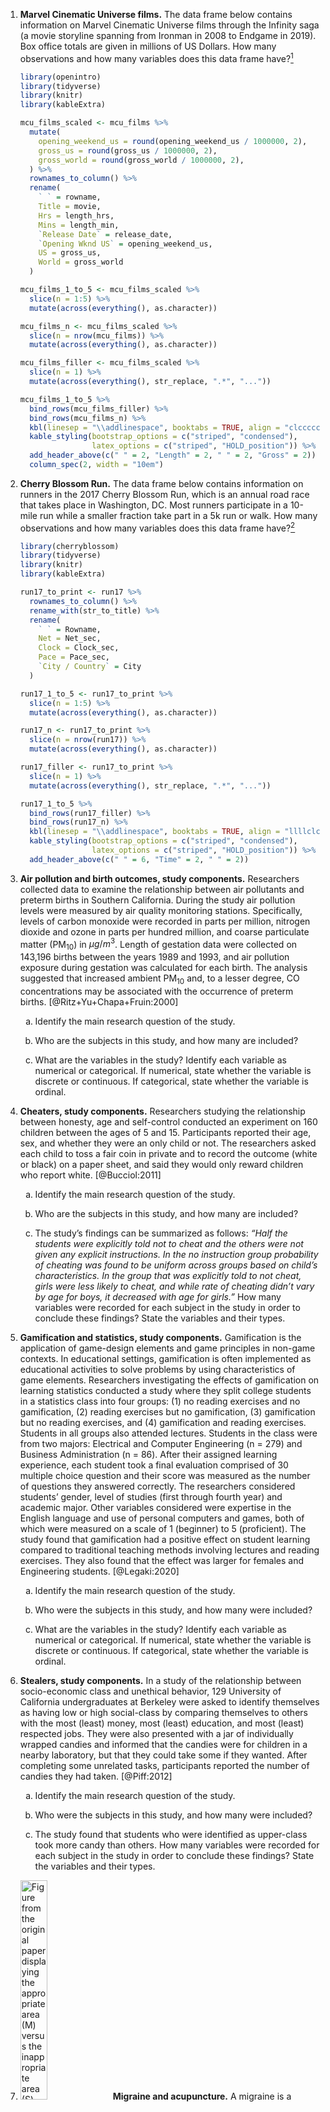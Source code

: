 1.  **Marvel Cinematic Universe films.**
The data frame below contains information on Marvel Cinematic Universe films through the Infinity saga (a movie storyline spanning from Ironman in 2008 to Endgame in 2019). 
Box office totals are given in millions of US Dollars.
How many observations and how many variables does this data frame have?^[The [`mcu_films`](http://openintrostat.github.io/openintro/reference/mcu_films.html) data used in this exercise can be found in the [**openintro**](http://openintrostat.github.io/openintro) R package.]

    ```r
    library(openintro)
    library(tidyverse)
    library(knitr)
    library(kableExtra)
    
    mcu_films_scaled <- mcu_films %>%
      mutate(
        opening_weekend_us = round(opening_weekend_us / 1000000, 2),
        gross_us = round(gross_us / 1000000, 2),
        gross_world = round(gross_world / 1000000, 2),
      ) %>%
      rownames_to_column() %>%
      rename(
        ` ` = rowname,
        Title = movie,
        Hrs = length_hrs,
        Mins = length_min,
        `Release Date` = release_date,
        `Opening Wknd US` = opening_weekend_us,
        US = gross_us,
        World = gross_world
      )
    
    mcu_films_1_to_5 <- mcu_films_scaled %>%
      slice(n = 1:5) %>%
      mutate(across(everything(), as.character))
    
    mcu_films_n <- mcu_films_scaled %>%
      slice(n = nrow(mcu_films)) %>%
      mutate(across(everything(), as.character))
    
    mcu_films_filler <- mcu_films_scaled %>%
      slice(n = 1) %>%
      mutate(across(everything(), str_replace, ".*", "..."))
    
    mcu_films_1_to_5 %>%
      bind_rows(mcu_films_filler) %>%
      bind_rows(mcu_films_n) %>%
      kbl(linesep = "\\addlinespace", booktabs = TRUE, align = "clcccccc") %>%
      kable_styling(bootstrap_options = c("striped", "condensed"), 
                    latex_options = c("striped", "HOLD_position")) %>%
      add_header_above(c(" " = 2, "Length" = 2, " " = 2, "Gross" = 2)) %>%
      column_spec(2, width = "10em")
    ```

1. **Cherry Blossom Run.**
The data frame below contains information on runners in the 2017 Cherry Blossom Run, which is an annual road race that takes place in Washington, DC.
Most runners participate in a 10-mile run while a smaller fraction take part in a 5k run or walk.
How many observations and how many variables does this data frame have?^[The [`run17`](http://openintrostat.github.io/openintro/reference/run17.html) data used in this exercise can be found in the [**cherryblossom**](http://openintrostat.github.io/cherryblossom) R package.]

    ```r
    library(cherryblossom)
    library(tidyverse)
    library(knitr)
    library(kableExtra)
    
    run17_to_print <- run17 %>%
      rownames_to_column() %>%
      rename_with(str_to_title) %>%
      rename(
        ` ` = Rowname,
        Net = Net_sec,
        Clock = Clock_sec,
        Pace = Pace_sec,
        `City / Country` = City
      )
    
    run17_1_to_5 <- run17_to_print %>%
      slice(n = 1:5) %>%
      mutate(across(everything(), as.character))
    
    run17_n <- run17_to_print %>%
      slice(n = nrow(run17)) %>%
      mutate(across(everything(), as.character))
    
    run17_filler <- run17_to_print %>%
      slice(n = 1) %>%
      mutate(across(everything(), str_replace, ".*", "..."))
    
    run17_1_to_5 %>%
      bind_rows(run17_filler) %>%
      bind_rows(run17_n) %>%
      kbl(linesep = "\\addlinespace", booktabs = TRUE, align = "llllclcccl") %>%
      kable_styling(bootstrap_options = c("striped", "condensed"), 
                    latex_options = c("striped", "HOLD_position")) %>%
      add_header_above(c(" " = 6, "Time" = 2, " " = 2))
    ```

1.  **Air pollution and birth outcomes, study components.** 
Researchers collected data to examine the relationship between air pollutants and preterm births in Southern California.
During the study air pollution levels were measured by air quality monitoring stations.
Specifically, levels of carbon monoxide were recorded in parts per million, nitrogen dioxide and ozone in parts per hundred million, and coarse particulate matter (PM$_{10}$) in $\mu g/m^3$.
Length of gestation data were collected on 143,196 births between the years 1989 and 1993, and air pollution exposure during gestation was calculated for each birth.
The analysis suggested that increased ambient PM$_{10}$ and, to a lesser degree, CO concentrations may be associated with the occurrence of preterm births. [@Ritz+Yu+Chapa+Fruin:2000]

    a.  Identify the main research question of the study.

    b.  Who are the subjects in this study, and how many are included?

    c.  What are the variables in the study? Identify each variable as numerical or categorical. If numerical, state whether the variable is discrete or continuous. If categorical, state whether the variable is ordinal.

1.  **Cheaters, study components.** 
Researchers studying the relationship between honesty, age and self-control conducted an experiment on 160 children between the ages of 5 and 15. Participants reported their age, sex, and whether they were an only child or not. The researchers asked each child to toss a fair coin in private and to record the outcome (white or black) on a paper sheet, and said they would only reward children who report white. [@Bucciol:2011]

    a.  Identify the main research question of the study.

    b.  Who are the subjects in this study, and how many are included?

    c.  The study's findings can be summarized as follows: *"Half the students were explicitly told not to cheat and the others were not given any explicit instructions. In the no instruction group probability of cheating was found to be uniform across groups based on child's characteristics. In the group that was explicitly told to not cheat, girls were less likely to cheat, and while rate of cheating didn't vary by age for boys, it decreased with age for girls."* How many variables were recorded for each subject in the study in order to conclude these findings? State the variables and their types.

1. **Gamification and statistics, study components.** 
Gamification is the application of game-design elements and game principles in non-game contexts. 
In educational settings, gamification is often implemented as educational activities to solve problems by using characteristics of game elements.
Researchers investigating the effects of gamification on learning statistics conducted a study where they split college students in a statistics class into four groups: (1) no reading exercises and no gamification, (2) reading exercises but no gamification, (3) gamification but no reading exercises, and (4) gamification and reading exercises.
Students in all groups also attended lectures. 
Students in the class were from two majors: Electrical and Computer Engineering (n = 279) and Business Administration (n = 86). 
After their assigned learning experience, each student took a final evaluation comprised of 30 multiple choice question and their score was measured as the number of questions they answered correctly.
The researchers considered students' gender, level of studies (first through fourth year) and academic major. 
Other variables considered were expertise in the English language and use of personal computers and games, both of which were measured on a scale of 1 (beginner) to 5 (proficient). 
The study found that gamification had a positive effect on student learning compared to traditional teaching methods involving lectures and reading exercises.
They also found that the effect was larger for females and Engineering students. [@Legaki:2020]

    a.  Identify the main research question of the study.

    b.  Who were the subjects in this study, and how many were included?

    c.  What are the variables in the study? Identify each variable as numerical or categorical. If numerical, state whether the variable is discrete or continuous. If categorical, state whether the variable is ordinal.

1.  **Stealers, study components.** 
In a study of the relationship between socio-economic class and unethical behavior, 129 University of California undergraduates at Berkeley were asked to identify themselves as having low or high social-class by comparing themselves to others with the most (least) money, most (least) education, and most (least) respected jobs.
They were also presented with a jar of individually wrapped candies and informed that the candies were for children in a nearby laboratory, but that they could take some if they wanted.
After completing some unrelated tasks, participants reported the number of candies they had taken. [@Piff:2012]

    a.  Identify the main research question of the study.

    b.  Who were the subjects in this study, and how many were included?

    c.  The study found that students who were identified as upper-class took more candy than others. How many variables were recorded for each subject in the study in order to conclude these findings? State the variables and their types.

1. <img src="exercises/images/earacupuncture.png" alt="Figure from the original paper displaying the appropriate area (M) versus the inappropriate area (S) used in the treatment of migraine attacks." class="cover" width="30%"/> **Migraine and acupuncture.** A migraine is a particularly painful type of headache, which patients sometimes wish to treat with acupuncture. 
To determine whether acupuncture relieves migraine pain, researchers conducted a randomized controlled study where 89 individuals who identified as female diagnosed with migraine headaches were randomly assigned to one of two groups: treatment or control. 
Forty-three (43) patients in the treatment group received acupuncture that is specifically designed to treat migraines. 
Forty-six (46) patients in the control group received placebo acupuncture (needle insertion at non-acupoint locations). 
Twenty-four (24) hours after patients received acupuncture, they were asked if they were pain free. 
Results are summarized in the contingency table below. 
Also provided is a figure from the original paper displaying the appropriate area (M) versus the inappropriate area (S) used in the treatment of migraine attacks.^[The [`migraine`](http://openintrostat.github.io/openintro/reference/migraine.html) data used in this exercise can be found in the [**openintro**](http://openintrostat.github.io/openintro) R package.] [@Allais:2011]

    ```r
    library(openintro)
    library(tidyverse)
    library(tools)
    library(knitr)
    library(kableExtra)

    migraine %>%
      mutate(
        group = toTitleCase(as.character(group)),
        pain_free = toTitleCase(as.character(pain_free))
      ) %>%
      count(group, pain_free) %>%
      pivot_wider(names_from = pain_free, values_from = n) %>%
      rename(Group = group) %>%
      kbl(linesep = "\\addlinespace", booktabs = TRUE) %>%
      kable_styling(bootstrap_options = c("striped", "condensed"), 
                    latex_options = c("striped", "HOLD_position"),
                    full_width = FALSE) %>%
      add_header_above(c("", "Pain free?" = 2)) %>%
      column_spec(1:3, width = "5em")
    ```

    a.  What percent of patients in the treatment group were pain free 24 hours after receiving acupuncture?

    b.  What percent were pain free in the control group?

    c.  In which group did a higher percent of patients become pain free 24 hours after receiving acupuncture?

    d.  Your findings so far might suggest that acupuncture is an effective treatment for migraines for all people who suffer from migraines.
        However this is not the only possible conclusion that can be drawn based on your findings so far.
        What is one other possible explanation for the observed difference between the percentages of patients that are pain free 24 hours after receiving acupuncture in the two groups?
        
    e.  What are the explanatory and response variables in this study?

1. **Sinusitis and antibiotics.** 
Researchers studying the effect of antibiotic treatment for acute sinusitis compared to symptomatic treatments randomly assigned 166 adults diagnosed with acute sinusitis to one of two groups: treatment or control. 
Study participants received either a 10-day course of amoxicillin (an antibiotic) or a placebo similar in appearance and taste. 
The placebo consisted of symptomatic treatments such as acetaminophen, nasal decongestants, etc. 
At the end of the 10-day period, patients were asked if they experienced improvement in symptoms. 
The distribution of responses is summarized below.^[The [`sinusitis`](http://openintrostat.github.io/openintro/reference/sinusitis.html) data used in this exercise can be found in the [**openintro**](http://openintrostat.github.io/openintro) R package.] [@Garbutt:2012]

    ```r
    library(openintro)
    library(tidyverse)
    library(tools)
    library(knitr)
    library(kableExtra)
    
    sinusitis %>%
      mutate(
        group = toTitleCase(as.character(group)),
        self_reported_improvement = toTitleCase(as.character(self_reported_improvement))
      ) %>%
      count(group, self_reported_improvement) %>%
      pivot_wider(names_from = self_reported_improvement, values_from = n) %>%
      rename(Group = group) %>%
      kbl(linesep = "\\addlinespace", booktabs = TRUE) %>%
      kable_styling(bootstrap_options = c("striped", "condensed"), 
                    latex_options = c("striped", "HOLD_position"),
                    full_width = FALSE) %>%
      add_header_above(c("", "Improvement" = 2)) %>%
      column_spec(1:3, width = "5em")
    ```

    a.  What percent of patients in the treatment group experienced improvement in symptoms?

    b.  What percent experienced improvement in symptoms in the control group?

    c.  In which group did a higher percentage of patients experience improvement in symptoms?

    d.  Your findings so far might suggest a real difference in the effectiveness of antibiotic and placebo treatments for improving symptoms of sinusitis. However this is not the only possible conclusion that can be drawn based on your findings so far. What is one other possible explanation for the observed difference between the percentages patients who experienced improvement in symptoms?
    
    e.  What are the explanatory and response variables in this study?

1.  **Daycare fines, study components.** 
Researchers tested the deterrence hypothesis which predicts that the introduction of a penalty will reduce the occurrence of the behavior subject to the fine, with the condition that the fine leaves everything else unchanged by instituting a fine for late pickup at daycare centers. 
For this study, they worked with 10 volunteer daycare centers that did not originally impose a fine to parents for picking up their kids late. 
They randomly selected 6 of these daycare centers and instituted a monetary fine (of a considerable amount) for picking up children late and then removed it. 
In the remaining 4 daycare centers no fine was introduced. 
The study period was divided into four: before the fine (weeks 1–4), the first 4 weeks with the fine (weeks 5-8), the last 8 weeks with fine (weeks 9–16), and the after fine period (weeks 17-20).
Throughout the study, the number of kids who were picked up late was recorded each week for each daycare. 
The study found that the number of late-coming parents increased significantly when the fine was introduced, and no reduction occurred after the fine was removed.^[The [`daycare_fines`](http://openintrostat.github.io/openintro/reference/daycare_fines.html) data used in this exercise can be found in the [**openintro**](http://openintrostat.github.io/openintro) R package.] [@Gneezy:2000]

    ```r
    library(openintro)
    library(tidyverse)
    library(knitr)
    library(kableExtra)
    
    daycare_fines_1_to_5 <- daycare_fines %>%
      rename(study_period = study_period_4) %>%
      select(center, week, group, late_pickups, study_period) %>%
      slice(n = 1:5) %>%
      mutate(across(everything(), as.character))
    
    daycare_fines_200 <- daycare_fines %>%
      rename(study_period = study_period_4) %>%
      select(center, week, group, late_pickups, study_period) %>%
      slice(n = 200) %>%
      mutate(across(everything(), as.character))
    
    daycare_fines_filler <- daycare_fines %>%
      rename(study_period = study_period_4) %>%
      select(center, week, group, late_pickups, study_period) %>%
      slice(n = 1) %>%
      mutate(across(everything(), str_replace, ".*", "..."))
    
    daycare_fines_1_to_5 %>%
      bind_rows(daycare_fines_filler) %>%
      bind_rows(daycare_fines_200) %>%
      kbl(linesep = "\\addlinespace", booktabs = TRUE, align = "cclcl") %>%
      kable_styling(bootstrap_options = c("striped", "condensed"), 
                    latex_options = c("striped", "HOLD_position"),
                    full_width = FALSE)
    ```

    a.  Is this an observational study or an experiment? Explain your reasoning.

    b.  What are the cases in this study and how many are included?

    c.  What is the response variable in the study and what type of variable is it?

    d.  What are the explanatory variables in the study and what types of variables are they?

1. **Efficacy of COVID-19 vaccine on adolescents, study components.** 
Results of a Phase 3 trial announced in March 2021 show that the Pfizer-BioNTech COVID-19 vaccine demonstrated 100% efficacy and robust antibody responses on 12 to 15 years old adolescents with or without prior evidence of SARS-CoV-2 infection. In this trial 2,260 adolescents were randomly assigned to two groups: one group got the vaccine (n = 1,131) and the other got a placebo (n = 1,129). While 18 cases of COVID-19 were observed in the placebo group, none were observed in the vaccine group.^[The [`biontech_adolescents`](http://openintrostat.github.io/openintro/reference/biontech_adolescents.html) data used in this exercise can be found in the [**openintro**](http://openintrostat.github.io/openintro) R package.] [@Pfizer:2021]

    a.  Is this an observational study or an experiment? Explain your reasoning.

    b.  What are the cases in this study and how many are included?

    c.  What is the response variable in the study and what type of variable is it?

    d.  What are the explanatory variables in the study and what types of variables are they?

1. <img src="exercises/images/culmen_depth.png" alt="Bill length and depth marked on an illustration of a penguin head." class="cover" width="40%"/> **Palmer penguins.**
Data were collected on 344 penguins living on three islands (Torgersen, Biscoe, and Dream) in the Palmer Archipelago, Antarctica. 
In addition to which island each penguin lives on, the data contains information on the species of the penguin (*Adelie*, *Chinstrap*, or *Gentoo*), its bill length, bill depth, and flipper length (measured in millimeters), its body mass (measured in grams), and the sex of the penguin (female or male).^[The [`penguins`](https://allisonhorst.github.io/palmerpenguins/reference/penguins.html) data used in this exercise can be found in the [**palmerpenguins**](https://allisonhorst.github.io/palmerpenguins/) R package.] Bill length and depth are measured as shown in the image.^[Artwork by [Allison Horst](https://twitter.com/allison_horst).] [@palmerpenguins]

    a.  How many cases were included in the data?
    b.  How many numerical variables are included in the data? Indicate what they are, and if they are continuous or discrete.
    c.  How many categorical variables are included in the data, and what are they? List the corresponding levels (categories) for each.

1. **Smoking habits of UK residents.** 
A survey was conducted to study the smoking habits of 1,691 UK residents. Below is a data frame displaying a portion of the data collected in this survey. 
A blank cell indicates that data for that variable was not available for a given respondent.^[The [`smoking`](http://openintrostat.github.io/openintro/reference/smoking.html) data used in this exercise can be found in the [**openintro**](http://openintrostat.github.io/openintro) R package.] 

    ```r
    library(openintro)
    library(tidyverse)
    library(knitr)
    library(kableExtra)
    
    set.seed(456)
    smoking_to_print <- smoking %>%
      rename(sex = gender) %>%
      select(sex, age, marital_status, gross_income, smoke, amt_weekends, amt_weekdays) %>%
      slice_sample(n = nrow(smoking)) %>%
      rownames_to_column() %>%
      rename(
        weekend = amt_weekends,
        weekday = amt_weekdays,
        ` ` = rowname
        )
    
    smoking_1_to_5 <- smoking_to_print %>%
      slice(n = 1:5) %>%
      mutate(across(everything(), as.character))
    
    smoking_n <- smoking_to_print %>%
      slice(n = nrow(smoking)) %>%
      mutate(across(everything(), as.character))
    
    smoking_filler <- smoking_to_print %>%
      slice(n = 1) %>%
      mutate(across(everything(), str_replace, ".*", "..."))
    
    smoking_1_to_5 %>%
      bind_rows(smoking_filler) %>%
      bind_rows(smoking_n) %>%
      kbl(linesep = "\\addlinespace", booktabs = TRUE, align = "llllclcccl") %>%
      kable_styling(bootstrap_options = c("striped", "condensed"), 
                    latex_options = c("striped", "HOLD_position"),
                    full_width = FALSE) %>%
      add_header_above(c(" " = 6, "amount" = 2))
    ```

    a.  What does each row of the data frame represent?

    b.  How many participants were included in the survey?

    c.  Indicate whether each variable in the study is numerical or categorical. If numerical, identify as continuous or discrete. If categorical, indicate if the variable is ordinal.

1.  **US Airports.** 
The visualization below shows the geographical distribution of airports in the contiguous United States and Washington, DC. 
This visualization was constructed based on a dataset where each observation is an airport.^[The [`usairports`](http://openintrostat.github.io/airports/reference/usairports.html) data used in this exercise can be found in the [**airports**](http://openintrostat.github.io/airports/) R package.]

    ```r
    library(tidyverse)
    library(openintro)
    library(nycflights13)
    library(janitor)
    library(measurements)
    
    # clean airport data -------------------------------------------------------
    usairports <- usairports %>%
      filter(
        !str_detect(arp_latitude, "S"),
        !str_detect(state, "AK|HI|PR|MQ|GU|CQ|VI")
        ) %>%
      mutate(
        lat_dms = str_replace(arp_latitude, "N", "") %>%
          str_replace_all("-", " "),
        lon_dms = str_replace(arp_longitude, "W", "") %>%
          str_replace_all("-", " "),
        lat_dd = conv_unit(lat_dms, from = "deg_min_sec", to = "dec_deg") %>% as.numeric(),
        lon_dd = -1 * (conv_unit(lon_dms, from = "deg_min_sec", to = "dec_deg") %>% as.numeric())
      ) %>%
      filter(ownership %in% c("PR", "PU")) %>%   # only want public and private owned
      mutate(
        ownership = case_when(
          ownership == "PR" ~ "Privately owned",
          ownership == "PU" ~ "Publicly owned"
        ),
        use = case_when(
          use == "PR" ~ "Private use",
          use == "PU" ~ "Public use"
        ),
        region = case_when(
          region == "AAL" ~ "Alaska",
          region == "ACE" ~ "Central",
          region == "AEA" ~ "Eastern",
          region == "AGL" ~ "Great Lakes",
          region == "ANE" ~ "New England",
          region == "ANM" ~ "Northwest Mountain",
          region == "ASO" ~ "Southern",
          region == "ASW" ~ "Southwest",
          region == "AWP" ~ "Western-Pacific"
        )
      )
      
    # plot ---------------------------------------------------------------------
    states_map <- map_data("state")
    
    ggplot(states_map, aes(long, lat, group = group)) +
      geom_polygon(fill = "white", color = "gray") +
      geom_point(data = usairports, 
                 aes(x = lon_dd, y = lat_dd, group = state, color = region),
                 alpha = 0.3, size = 0.5) +
      facet_grid(ownership ~ use) +
      labs(x = "", y = "", color = "Region") +
      scale_color_openintro() +
      theme(
          legend.position = "bottom", 
          legend.direction = "horizontal",
          ) +
      guides(color = guide_legend(override.aes = list(size = 3, alpha = 1)))
    ```

    a.  List the variables you believe were necessary to create this visualization.

    b.  Indicate whether each variable in the study is numerical or categorical. If numerical, identify as continuous or discrete. If categorical, indicate if the variable is ordinal.

1. **UN Votes.** 
The visualization below shows voting patterns in the United States, Canada, and Mexico in the United Nations General Assembly on a variety of issues. 
Specifically, for a given year between 1946 and 2019, it displays the percentage of roll calls in which the country voted yes for each issue. 
This visualization was constructed based on a dataset where each observation is a country/year pair.^[The data used in this exercise can be found in the [**unvotes**](https://cran.r-project.org/web/packages/unvotes/index.html) R package.]

    ```r
    # load packages ------------------------------------------------------------
    library(tidyverse)
    library(openintro)
    library(unvotes)
    library(lubridate)
    library(scales)

    # plot unvotes by issues ---------------------------------------------------
    un_votes %>%
      filter(country %in% c("United States", "Mexico", "Canada")) %>%
      inner_join(un_roll_calls, by = "rcid") %>%
      inner_join(un_roll_call_issues, by = "rcid") %>%
      mutate(vote = fct_relevel(vote, "yes", "no", "abstain")) %>%
      group_by(country, year = year(date), issue) %>%
      summarize(
        votes = n(),
        percent_yes = mean(vote == "yes"), 
        .groups = "drop_last"
      ) %>%
      filter(votes > 5) %>%  # only use records with more than 5 votes
      ggplot(mapping = aes(x = year, y = percent_yes, color = country)) +
        geom_point(alpha = 0.5) +
        geom_smooth(method = "loess", se = FALSE) +
        facet_wrap(~ issue, labeller = label_wrap_gen(width = 20)) +
        labs(
          y = "% Yes",
          x = "Year",
          color = "Country"
        ) +
        scale_color_openintro("three") +
        scale_y_continuous(breaks = c(0, 0.5, 1), labels = label_percent(scale = 100)) +
      theme(
        legend.position = "bottom",
        legend.direction = "horizontal"
      )
    ```

    a.  List the variables used in creating this visualization.

    b.  Indicate whether each variable in the study is numerical or categorical. If numerical, identify as continuous or discrete. If categorical, indicate if the variable is ordinal.

1.  **UK baby names.** 
The visualization below shows the number of baby girls born in the United Kingdom (comprised of England & Wales, Northern Ireland, and Scotland) who were given the name "Fiona" over the years.^[The [`ukbabynames`](https://mine-cetinkaya-rundel.github.io/ukbabynames/reference/ukbabynames.html) data used in this exercise can be found in the [**ukbabynames**](https://mine-cetinkaya-rundel.github.io/ukbabynames/) R package.]

    ```r
    library(tidyverse)
    library(openintro)
    library(ukbabynames)
    
    ukbabynames %>%
      filter(name == "Fiona", sex == "F", year >= 2000) %>%
      ggplot(aes(x = year, y = n, group = nation, color = nation, linetype = nation)) +
      geom_line() +
      geom_point() +
      scale_color_openintro("three") +
      labs(
        title = "Number of baby girls named Fiona",
        x = "Year",
        y = "Number of babies",
        color = "Nation", linetype = "Nation"
      ) +
      theme(
        legend.position = c(0.8, 0.7),
        legend.background = element_rect(color = "white")
      )
    ```

    a.  List the variables you believe were necessary to create this visualization.

    b.  Indicate whether each variable in the study is numerical or categorical. If numerical, identify as continuous or discrete. If categorical, indicate if the variable is ordinal.

1. **Shows on Netflix.** 
The visualization below shows the distribution of ratings of TV shows on Netflix (a streaming entertainment service) based on the decade they were released in and the country they were produced in. In the dataset, each observation is a TV show.^[The [`netflix_titles`](https://github.com/rfordatascience/tidytuesday/blob/master/data/2021/2021-04-20/readme.md) data used in this exercise can be found in the [**tidytuesdayR**](https://cran.r-project.org/web/packages/tidytuesdayR/index.html) R package.]

    ```r
    library(tidyverse)
    library(openintro)

    # data from https://raw.githubusercontent.com/rfordatascience/tidytuesday/master/data/2021/2021-04-20/netflix_titles.csv
    netflix_titles <- read_csv("data/netflix_titles.csv")
    
    netflix_to_plot <- netflix_titles %>%
      filter(
        release_year >= 1980,
        type == "TV Show",
        !is.na(rating),
        !(rating %in% c("R", "NR")),
        !is.na(country)
      ) %>%
      mutate(
        production_country = if_else(str_detect(country, "United States"), "United States", "Other"),
        production_country = fct_relevel(production_country, "United States", "Other"),
        release_decade = factor(floor(release_year / 10) * 10),
        rating = if_else(rating == "TV-Y7-FV", "TV-Y7", rating),
        rating = fct_relevel(rating, "TV-Y", "TV-Y7", "TV-G", "TV-PG", "TV-14", "TV-MA"),
        rating = fct_recode(rating,
          `All children (TV-Y)` = "TV-Y",
          `Older children (TV-Y7)` = "TV-Y7",
          `General audience (TV-G)` = "TV-G",
          `Parental guidance (TV-PG)` = "TV-PG",
          `Parents cautioned (TV-14)` = "TV-14",
          `Mature audience (TV-MA)` = "TV-MA"
        )
      ) %>%
      rename(`Production country` = production_country)
    
    ggplot(netflix_to_plot, aes(x = release_decade, fill = rating)) +
      geom_bar(position = "fill", size = 1) +
      scale_fill_manual(
        values = c(
          IMSCOL["green", "full"], IMSCOL["blue", "full"], IMSCOL["yellow", "f3"],
          IMSCOL["yellow", "full"], IMSCOL["pink", "full"], IMSCOL["red", "full"]
        )
      ) +
      labs(
        x = "Release decade", y = "Proportion", fill = "Rating"
      ) +
      facet_wrap(
        ~`Production country`, ncol = 1, 
        labeller = labeller(`Production country` = label_both)
      ) +
      theme(legend.position = "bottom")
    ```

    a.  List the variables you believe were necessary to create this visualization.

    b.  Indicate whether each variable in the study is numerical or categorical. If numerical, identify as continuous or discrete. If categorical, indicate if the variable is ordinal.

1. **Stanford Open Policing.** 
The Stanford Open Policing project gathers, analyzes, and releases records from traffic stops by law enforcement agencies across the United States. Their goal is to help researchers, journalists, and policy makers investigate and improve interactions between police and the public. The following is an excerpt from a summary table created based off of the data collected as part of this project. [@pierson2020large]

    ```r
    library(openintro)
    library(tidyverse)
    library(knitr)
    library(kableExtra)
    
    # data from https://raw.githubusercontent.com/5harad/openpolicing/master/results/data_for_figures/combined_data.csv
    sop <- read_csv("data/stanford-open-policing-combined-data.csv")
      
    sop_to_print <- sop %>%
      select(location, state, driver_race, stops_per_year, search_rate, arrest_rate) %>%
      filter(
        location %in% c("APACHE COUNTY", "COCHISE COUNTY", "WOOD COUNTY"),
        state %in% c("AZ", "WI")
        ) %>%
      mutate(location = str_to_title(location)) %>%
      relocate(arrest_rate, .after = driver_race) %>%
      rename_with(str_to_title) %>%
      rename(
        `County`       = Location,
        `Race / Ethnicity`   = Driver_race,
        `Arrest rate`  = Arrest_rate,
        `Stops / year` = Stops_per_year,
        `Search rate`  = Search_rate,
        ) %>%
      mutate(across(everything(), as.character))
    
    sop_top    <- sop_to_print %>% filter(State == "AZ")
    sop_filler <- sop_to_print %>% slice(n = 1) %>% 
      mutate(across(everything(), str_replace, ".*", "..."))
    sop_bottom <- sop_to_print %>% filter(State == "WI")

    sop_top %>%
      bind_rows(sop_filler) %>%
      bind_rows(sop_bottom) %>%
      kbl(linesep = "\\addlinespace", booktabs = TRUE, align = "lllccc") %>%
      kable_styling(bootstrap_options = c("striped", "condensed"), 
                    latex_options = c("striped", "HOLD_position"),
                    full_width = FALSE) %>%
      add_header_above(c(" " = 2, "Driver" = 2, "Car" = 2))
    ```

    a.  What variables were collected on each individual traffic stop in order to create the summary table above?

    b.  State whether each variable is numerical or categorical. If numerical, state whether it is continuous or discrete. If categorical, state whether it is ordinal or not.

    c.  Suppose we wanted to evaluate whether vehicle search rates are different for drivers of different races. In this analysis, which variable would be the response variable and which variable would be the explanatory variable?

1. **Space launches.** 
The following summary table shows the number of space launches in the US by the type of launching agency and the outcome of the launch (success or failure).^[The data used in this exercise comes from the [JSR Launch Vehicle Database, 2019 Feb 10 Edition](https://www.openintro.org/go?id=textbook-space-launches-data&referrer=ims0_html).]

    ```r
    library(knitr)
    library(kableExtra)
    library(tidyverse)
    
    launches_1957_1999 <- tribble(
      ~agency,   ~Failure, ~Success,
      "Privste", 13,       295,
      "State",   281,      3751,
      "Startup", 0,        0
    ) %>%
      pivot_longer(cols = -agency, names_to = "outcome", values_to = "n") %>%
      mutate(year = "1957-1999") %>%
      uncount(n)
    
    launches_2000_2018 <- tribble(
      ~agency,   ~Failure, ~Success,
      "Privste", 10,       562,
      "State",   33,       711,
      "Startup", 5,        65
    ) %>%
      pivot_longer(cols = -agency, names_to = "outcome", values_to = "n") %>%
      mutate(year = "2000-2018") %>%
      uncount(n)
    
    launches_1957_1999 %>%
      bind_rows(launches_2000_2018) %>%
      count(year, agency, outcome) %>%
      pivot_wider(names_from = outcome, values_from = n) %>%
      pivot_wider(names_from = year, values_from = c("Failure", "Success"), values_fill = 0) %>%
      select(agency, `Failure_1957-1999`, `Success_1957-1999`, `Failure_2000-2018`, `Success_2000-2018`) %>%
      kbl(linesep = "\\addlinespace", booktabs = TRUE, col.names = c("", "Failure", "Success", "Failure", "Success")) %>%
      kable_styling(bootstrap_options = c("striped", "condensed"), 
                    latex_options = c("striped", "HOLD_position"),
                    full_width = FALSE) %>%
      add_header_above(c(" " = 1, "1957 - 1999" = 2, "2000-2018" = 2))
    ```

    a.  What variables were collected on each launch in order to create to the summary table above?

    b.  State whether each variable is numerical or categorical. If numerical, state whether it is continuous or discrete. If categorical, state whether it is ordinal or not.

    c.  Suppose we wanted to study how the success rate of launches vary between launching agencies and over time. In this analysis, which variable would be the response variable and which variable would be the explanatory variable?

1.  **Pet names.** 
The city of Seattle, WA has an open data portal that includes pets registered in the city. For each registered pet, we have information on the pet's name and species. 
The following visualization plots the proportion of dogs with a given name versus the proportion of cats with the same name. The 20 most common cat and dog names are displayed. 
The diagonal line on the plot is the $x = y$ line; if a name appeared on this line, the name's popularity would be exactly the same for dogs and cats.^[The [`seattlepets`](http://openintrostat.github.io/openintro/reference/seattlepets.html) data used in this exercise can be found in the [**openintro**](http://openintrostat.github.io/openintro) R package.]

    ```r
    library(openintro)
    library(tidyverse)
    library(ggimage)
    library(ggrepel)
    
    # data prep ----------------------------------------------------------------
    name_props <- seattlepets %>% 
      filter(
        !is.na(animal_name),
        species %in% c("Dog", "Cat")
        ) %>%
      group_by(species) %>% 
      count(animal_name, sort = TRUE) %>%
      mutate(prop = n / sum(n))
    
    cat_name_props <- name_props %>%
      filter(species == "Cat") %>%
      rename(cat_prop = prop) %>%
      slice(1:30)
    
    dog_name_props <- name_props %>%
      filter(species == "Dog") %>%
      rename(dog_prop = prop) %>%
      slice(1:30)
    
    comb_name_props <- inner_join(cat_name_props, dog_name_props, 
                                  by = "animal_name") %>%
      ungroup() %>%
      select(animal_name, cat_prop, dog_prop)
    
    # create viz ---------------------------------------------------------------
    ggplot(comb_name_props, aes(x = cat_prop, y = dog_prop)) +
      geom_abline(intercept = 0,
                  alpha = 0.8, 
                  size = 1.5, color = IMSCOL["gray", "full"]) +
      geom_text_repel(aes(label = animal_name), 
                      seed = 291252, max.iter = 10000) +
      geom_point(alpha = 0.8) +
      labs(x = "Proportion of cats", y = "Proportion of dogs") +
      xlim(0.002, 0.01) +
      ylim(0.002, 0.01) +
      ggimage::geom_emoji(
          image = "1f436", aes(x = 0.003, y = 0.009), size = 0.1
          ) +
      ggimage::geom_emoji(
          image = "1f431", aes(x = 0.009, y = 0.003), size = 0.1
          )
    ```

    a.  Are these data collected as part of an experiment or an observational study?

    b.  What is the most common dog name? What is the most common cat name?

    c.  What names are more common for cats than dogs?

    d.  Is the relationship between the two variables positive or negative? What does this mean in context of the data?

1. **Stressed out in an elevator.** 
In a study evaluating the relationship between stress and muscle cramps, half the subjects are randomly assigned to be exposed to increased stress by being placed into an elevator that falls rapidly and stops abruptly and the other half are left at no or baseline stress.

    a.  What type of study is this?

    b.  Can this study be used to conclude a causal relationship between increased stress and muscle cramps?
